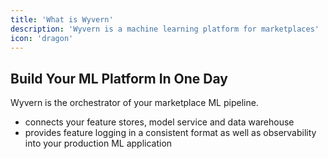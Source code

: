 ```yaml
---
title: 'What is Wyvern'
description: 'Wyvern is a machine learning platform for marketplaces'
icon: 'dragon'
---
```


## Build Your ML Platform In One Day

Wyvern is the orchestrator of your marketplace ML pipeline.
- connects your feature stores, model service and data warehouse
- provides feature logging in a consistent format as well as observability into your production ML application
